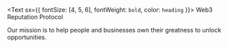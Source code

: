 <Text sx={{ fontSize: [4, 5, 6], fontWeight: `bold`, color: `heading` }}>
  Web3 Reputation Protocol
</Text>

Our mission is to help people and businesses own their greatness to unlock opportunities.
